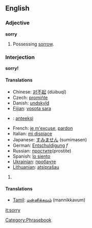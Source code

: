 ==English==

{{rank|example|class|century|985|sorry|share|working|breath}}

===Adjective===
'''sorry'''

#Possessing [[sorrow]].

===Interjection===
'''sorry!'''

====Translations====
*Chinese: [[对不起]] (dùibuqĭ)
*Czech: [[promiňte]]
*Danish: [[undskyld]]
*[[Fijian]]: [[vosota sara]]
*{{fi}}: [[anteeksi]]
*French: [[je m'excuse]], [[pardon]]
*Italian: [[mi dispiace]]
*Japanese: [[すみません]] (sumimasen)
*German: [[Entschuldigung]] ''f''
*Russian: [[простите]](prostite)
*Spanish: [[lo siento]]
*[[Ukrainian]]: [[пробачте]]
*[[Lithuanian]]: [[atsiprašau]]


#{{substub}}

====Translations====
*[[Tamil]]: [[மன்னிக்கவும்]] (mannikkavum)
[[Category:Phrasebook]]

[[it:sorry]]